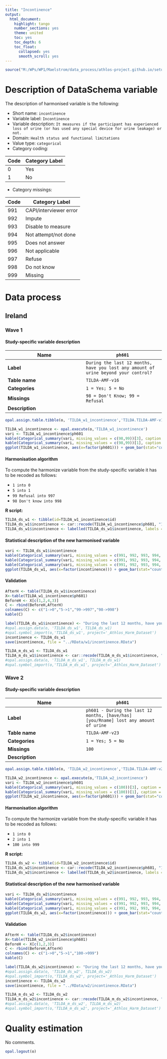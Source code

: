 ```yaml
---
title: "Incontinence"
output:
  html_document:
    highlight: tango
    number_sections: yes
    theme: united
    toc: yes
    toc_depth: 6
    toc_float:
      collapsed: yes
      smooth_scroll: yes
---
```


<!-- ########################################################## --> 

<!-- # Installation, loading packages -->
<!-- **R script:** -->

```r
source("M:/WPs/WP1/Maelstrom/data_process/athlos-project.github.io/setup_iago.r")
```
<!-- ########################################################## --> 



# Description of DataSchema variable

The description of harmonised variable is the following:


* Short name: `incontinence`
* Variable label: `Incontinence`
* Variable description: `It measures if the participant has experienced loss of urine (or has used any special device for urine leakage) or not.`
* Domain: `Health status and functional limitations`
* Value type: `categorical`
* Category coding:

**Code** | **Category Label**
-------- | ------------------
0        | Yes
1        | No
* Category missings: 

**Code** | **Category Label**
----| ------------------
991 | CAPI/interviewer error
992 | Impute
993 | Disable to measure
994 | Not attempt/not done
995 | Does not answer
996 | Not applicable
997 | Refuse
998 | Do not know
999 | Missing

# Data process


## Ireland

### Wave 1 

#### Study-specific variable description




| **Name** | `ph601`|
|-|-|
| **Label** | `During the last 12 months, have you lost any amount of urine beyond your control?` |
| **Table name** | `TILDA-AMF-v16` |
| **Categories** |`1 = Yes; 5 = No` |
| **Missings** | `98 = Don't Know; 99 = Refusal` |
| **Description** |  |


```r
opal.assign.table.tibble(o, 'TILDA_w1_incontinence','TILDA.TILDA-AMF-v16', variables=list('ph601'), missings = TRUE)
```

```r
TILDA_w1_incontinence <- opal.execute(o,'TILDA_w1_incontinence')
vari <- TILDA_w1_incontinence$ph601
kable(Categorical_summary(vari, missing_values = c(98,99))[3], caption = "ph601")
kable(Categorical_summary(vari, missing_values = c(98,99))[1], caption = "Category")
ggplot(TILDA_w1_incontinence, aes(x=factor(ph601))) + geom_bar(stat="count", width=0.4, fill="steelblue") + xlab("Incontinence") + ylab("Frequency")
```

#### Harmonisation algorithm

To compute the harmonize variable from the study-specific variable it has to be recoded as follows:

* `1 into 0` 
* `5 into 1` 
* `99 Refusal into 997` 
* `98 Don't know into 998` 

**R script:**
```r
TILDA_ds_w1 <- tibble(id=TILDA_w1_incontinence$id)
TILDA_ds_w1$incontinence <- car::recode(TILDA_w1_incontinence$ph601, "1 = '0';5 = '1';99 = '997';98 = '998' ")
TILDA_ds_w1$incontinence <- labelled(TILDA_ds_w1$incontinence, labels = c(Yes=0, No=1,Missing=999, Do_not_know=998, Refuse=997, Not_applicable=996, Does_not_answer=995,  Not_attempt_not_done=994, Disable_to_measure=993, Impute=992, CAPI_interviewer_error=991))
```

#### Statistical description of the new harmonised variable
```r
vari <- TILDA_ds_w1$incontinence
kable(Categorical_summary(vari, missing_values = c(991, 992, 993, 994, 995, 996, 997, 998, 999))[3], caption = "incontinence")
kable(Categorical_summary(vari, missing_values = c(991, 992, 993, 994, 995, 996, 997, 998, 999))[1], caption = "Category")
kable(Categorical_summary(vari, missing_values = c(991, 992, 993, 994, 995, 996, 997, 998, 999))[2], caption = "Type of missing")
ggplot(TILDA_ds_w1, aes(x=factor(incontinence))) + geom_bar(stat="count", width=0.4, fill="steelblue") + xlab("Incontinence") + ylab("Frequency")
```

#### Validation
```r
AfterH <- table(TILDA_ds_w1$incontinence)
X<-table(TILDA_w1_incontinence$ph601)
BeforeH <- X[c(1,2,4,3)]
C <- rbind(BeforeH,AfterH)
colnames(C) <- c("1->0","5->1","99->997","98->998") 
kable(C)
```






```r

label(TILDA_ds_w1$incontinence) <- "During the last 12 months, have you lost any amount of urine beyond your control?"
#opal.assign.data(o, 'TILDA_ds_w1', TILDA_ds_w1)
#opal.symbol_import(o,'TILDA_ds_w1', project='_Athlos_Harm_Dataset')
incontinence <- TILDA_ds_w1
save(incontinence, file = "../RData/w1/incontinence.RData")

TILDA_m_ds_w1 <- TILDA_ds_w1
TILDA_m_ds_w1$incontinence <- car::recode(TILDA_m_ds_w1$incontinence, "c(991, 992, 993, 994, 995, 996, 997,998, 999)=NA")
#opal.assign.data(o, 'TILDA_m_ds_w1', TILDA_m_ds_w1)
#opal.symbol_import(o,'TILDA_m_ds_w1', project='_Athlos_Harm_Dataset')
```



### Wave 2 

#### Study-specific variable description




| **Name** | `ph601`|
|-|-|
| **Label** | `ph601 - During the last 12 months, [have/has] [you/Rname] lost any amount of urine` |
| **Table name** | `TILDA-AMF-v23` |
| **Categories** |`1 = Yes; 5 = No` |
| **Missings** | `100` |
| **Description** |  |


```r
opal.assign.table.tibble(o, 'TILDA_w2_incontinence','TILDA.TILDA-AMF-v23', variables=list('ph601'), missings = TRUE)
```

```r
TILDA_w2_incontinence <- opal.execute(o,'TILDA_w2_incontinence')
vari <- TILDA_w2_incontinence$ph601
kable(Categorical_summary(vari, missing_values = c(100))[3], caption = "ph601")
kable(Categorical_summary(vari, missing_values = c(100))[1], caption = "Category")
ggplot(TILDA_w2_incontinence, aes(x=factor(ph601))) + geom_bar(stat="count", width=0.4, fill="steelblue") + xlab("Incontinence") + ylab("Frequency")
```

#### Harmonisation algorithm

To compute the harmonize variable from the study-specific variable it has to be recoded as follows:

* `1 into 0` 
* `2 into 1` 
* `100 into 999`

**R script:**
```r
TILDA_ds_w2 <- tibble(id=TILDA_w2_incontinence$id)
TILDA_ds_w2$incontinence <- car::recode(TILDA_w2_incontinence$ph601, "1 = '0';5 = '1';100 = '999' ")
TILDA_ds_w2$incontinence <- labelled(TILDA_ds_w2$incontinence, labels = c(Yes=0, No=1,Missing=999, Do_not_know=998, Refuse=997, Not_applicable=996, Does_not_answer=995,  Not_attempt_not_done=994, Disable_to_measure=993, Impute=992, CAPI_interviewer_error=991))
```

#### Statistical description of the new harmonised variable
```r
vari <- TILDA_ds_w2$incontinence
kable(Categorical_summary(vari, missing_values = c(991, 992, 993, 994, 995, 996, 997, 998, 999))[3], caption = "incontinence")
kable(Categorical_summary(vari, missing_values = c(991, 992, 993, 994, 995, 996, 997, 998, 999))[1], caption = "Category")
kable(Categorical_summary(vari, missing_values = c(991, 992, 993, 994, 995, 996, 997, 998, 999))[2], caption = "Type of missing")
ggplot(TILDA_ds_w2, aes(x=factor(incontinence))) + geom_bar(stat="count", width=0.4, fill="steelblue") + xlab("Incontinence") + ylab("Frequency")
```

#### Validation
```r
AfterH <- table(TILDA_ds_w2$incontinence)
X<-table(TILDA_w2_incontinence$ph601)
BeforeH <- X[c(1,2,3)]
C <- rbind(BeforeH,AfterH)
colnames(C) <- c("1->0","5->1","100->999") 
kable(C)
```






```r

label(TILDA_ds_w2$incontinence) <- "During the last 12 months, have you lost any amount of urine beyond your control?"
#opal.assign.data(o, 'TILDA_ds_w2', TILDA_ds_w2)
#opal.symbol_import(o,'TILDA_ds_w2', project='_Athlos_Harm_Dataset')
incontinence <- TILDA_ds_w2
save(incontinence, file = "../RData/w2/incontinence.RData")

TILDA_m_ds_w2 <- TILDA_ds_w2
TILDA_m_ds_w2$incontinence <- car::recode(TILDA_m_ds_w2$incontinence, "c(991, 992, 993, 994, 995, 996, 997,998, 999)=NA")
#opal.assign.data(o, 'TILDA_m_ds_w2', TILDA_m_ds_w2)
#opal.symbol_import(o,'TILDA_m_ds_w2', project='_Athlos_Harm_Dataset')
```




# Quality estimation
No comments.


```r
opal.logout(o)
```
